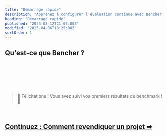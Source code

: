 ```yaml
---
title: "Démarrage rapide"
description: "Apprenez à configurer l'évaluation continue avec Bencher Cloud"
heading: "Démarrage rapide"
published: "2023-08-12T21:07:00Z"
modified: "2025-04-06T18:25:00Z"
sortOrder: 1
---
```



## Qu'est-ce que Bencher ?

<BencherIntro />

<br />

<InstallBencherCli />

<br />

<BenchmarkHarness />

<br />

<TrackBenchmarks />

<br />
<br />

> 🐰 Félicitations ! Vous avez suivi vos premiers résultats de benchmark ! 🎉

<br />

<h2><a href="/fr/docs/how-to/claim-project/">Continuez : Comment revendiquer un projet ➡</a></h2>
